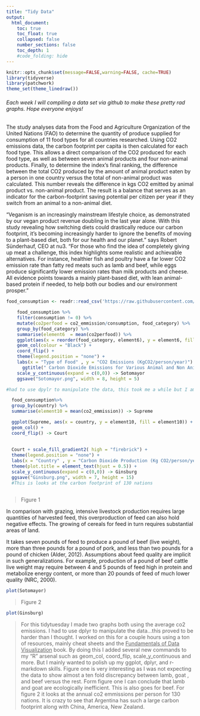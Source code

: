 ```yaml
---
title: "Tidy Data"
output:
  html_document:
    toc: true
    toc_float: true
    collapsed: false
    number_sections: false
    toc_depth: 1
    #code_folding: hide
---
```


```r
knitr::opts_chunk$set(message=FALSE,warning=FALSE, cache=TRUE)
library(tidyverse)
library(patchwork)
theme_set(theme_linedraw())

```

###### Each week I will compiling a data set via github to make these pretty rad graphs. Hope everyone enjoys! 

The study analyses data from the Food and Agriculture Organization of the United Nations (FAO) to determine the quantity of produce supplied for consumption of 11 food types for all countries researched. Using CO2 emissions data, the carbon footprint per capita is then calculated for each food type. This allows a direct comparison of the CO2 produced for each food type, as well as between seven animal products and four non-animal products. Finally, to determine the index’s final ranking, the difference between the total CO2 produced by the amount of animal product eaten by a person in one country versus the total of non-animal product was calculated. This number reveals the difference in kgs CO2 emitted by animal product vs. non-animal product. The result is a balance that serves as an indicator for the carbon-footprint saving potential per citizen per year if they switch from an animal to a non-animal diet.

“Veganism is an increasingly mainstream lifestyle choice, as demonstrated by our vegan product revenue doubling in the last year alone. With this study revealing how switching diets could drastically reduce our carbon footprint, it’s becoming increasingly harder to ignore the benefits of moving to a plant-based diet, both for our health and our planet.” says Robert Sünderhauf, CEO at nu3. “For those who find the idea of completely giving up meat a challenge, this index highlights some realistic and achievable alternatives. For instance, healthier fish and poultry have a far lower CO2 emission rate than fatty red meats such as lamb and beef, while eggs produce significantly lower emission rates than milk products and cheese. All evidence points towards a mainly plant-based diet, with lean animal-based protein if needed, to help both our bodies and our environment prosper.”


```r

food_consumption <- readr::read_csv('https://raw.githubusercontent.com/rfordatascience/tidytuesday/master/data/2020/2020-02-18/food_consumption.csv')

    food_consumption %>%     
    filter(consumption != 0) %>% 
    mutate(co2perfood = co2_emmission/consumption, food_category) %>%  
    group_by(food_category) %>% 
    summarise(element6  = mean(co2perfood)) %>%
    ggplot(aes(x = reorder(food_category, element6), y = element6, fill =              food_category)) + 
    geom_col(colour = "Black") +
    coord_flip() +
    theme(legend.position = "none") + 
    labs(x = "Type of Food" , y = "CO2 Emissions (KgCO2/person/year)") + 
      ggtitle(" Carbon Dioxide Emissions for Various Animal and Non Animal Products ") +   theme(plot.title = element_text(hjust = 0.5)) +
    scale_y_continuous(expand = c(0,0)) -> Sotomayor
    ggsave("Sotomayor.png", width = 8, height = 5)

#had to use dpylr to manipulate the data, this took me a while but I am satisfied with the final product. 

```

```r
  food_consumption%>% 
  group_by(country) %>% 
  summarise(element10 = mean(co2_emmission)) -> Supreme

  ggplot(Supreme, aes(x = country, y = element10, fill = element10)) + 
  geom_col() + 
  coord_flip() -> Court
    
     
  Court + scale_fill_gradient2( high = "firebrick") + 
  theme(legend.position = "none") + 
  labs(x = "Country" , y = "Carbon Dioxide Production (Kg CO2/person/year)") +     ggtitle("Food-Related Carbon Emissions Per Capita") + 
  theme(plot.title = element_text(hjust = 0.5)) +
  scale_y_continuous(expand = c(0,0)) -> Ginsburg
  ggsave("Ginsburg.png", width = 7, height = 15)
  #This is looks at the carbon footprint of 130 nations 
  
```

>Figure 1

In comparison with grazing, intensive livestock production requires large quantities of harvested feed, this overproduction of feed can also hold negative effects. The growing of cereals for feed in turn requires substantial areas of land.

It takes seven pounds of feed to produce a pound of beef (live weight), more than three pounds for a pound of pork, and less than two pounds for a pound of chicken (Alder, 2012). Assumptions about feed quality are implicit in such generalizations. For example, production of a pound of beef cattle live weight may require between 4 and 5 pounds of feed high in protein and metabolize energy content, or more than 20 pounds of feed of much lower quality (NRC, 2000). 

```r
plot(Sotomayor)

```

>Figure 2 

```r
plot(Ginsburg)
```








> For this tidytuesday I made two graphs both using the average co2 emissions. I had to use dplyr to manipulate the data...this proved to be harder than I thought. I worked on this for a couple hours using a ton of resources, mainly cheat sheets and the <ins>Fundamentals of Data Visualization</ins> book. By doing this I added several new commands to my "R" arsenal such as geom_col, coord_flip, scale_y_continuous and more. But I mainly wanted to polish up my ggplot, dplyr, and r-markdown skills. Figure one is very interesting as I was not expecting the data to show almost a ten fold discrepancy between lamb, goat , and beef versus the rest. Form figure one I can conclude that lamb and goat are ecologically inefficient. This is also goes for beef. For figure 2 it looks at the annual co2 emmissions per person for 130 nations. It is crazy to see that Argentina has such a large carbon footprint along with China, America, New Zealand. 
